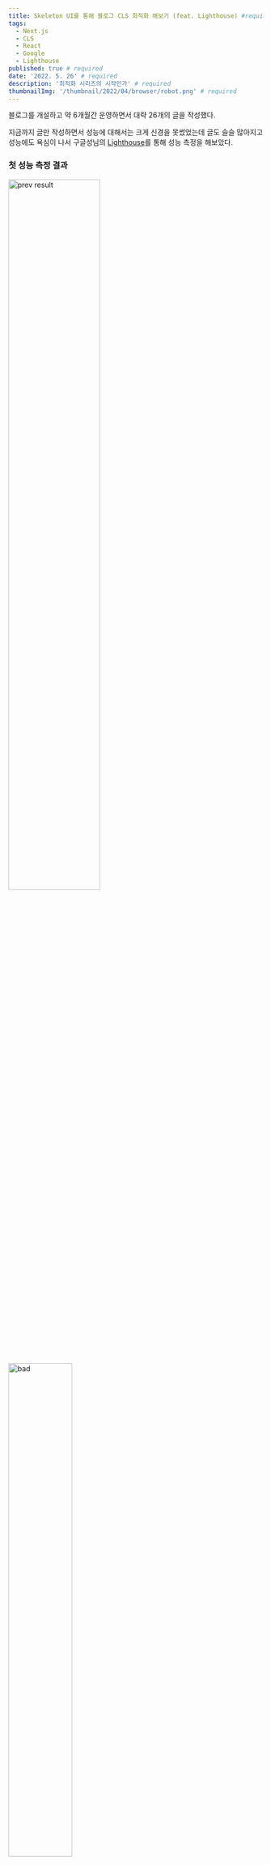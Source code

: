 ```yaml
---
title: Skeleton UI를 통해 블로그 CLS 최적화 해보기 (feat. Lighthouse) #required
tags:
  - Next.js
  - CLS
  - React
  - Google
  - Lighthouse
published: true # required
date: '2022. 5. 26' # required
description: '최적화 시리즈의 시작인가' # required
thumbnailImg: '/thumbnail/2022/04/browser/robot.png' # required
---
```



블로그를 개설하고 약 6개월간 운영하면서 대략 26개의 글을 작성했다.

지금까지 글만 작성하면서 성능에 대해서는 크게 신경을 못썼었는데 글도 슬슬 많아지고 성능에도 욕심이 나서 구글성님의 [Lighthouse](https://developers.google.com/web/tools/lighthouse)를 통해 성능 측정을 해보았다.

### 첫 성능 측정 결과

<Image src="/images/2022/05/browser/prev.png" alt="prev result" width="60%" />

<br />

<Image src="/images/2022/04/react/bad.png" alt="bad" width="50%" />

전반적으로는 괜찮았지만 가장 밑에 있는 **Cumulative Layout Shift**가 눈에 띄었다.

[Cumulative Layout Shift](https://web.dev/i18n/ko/cls/)는 줄여서 CLS라고도 하는데 레이아웃 변화에 따른 측정값이다.

이는 사용자가 급작스런 **레이아웃 변경**으로 인해 시각적 안정성을 보장받지 못하는 경험을 측정한 점수로써 레이아웃 변동이 적고 예측이 가능할수록 점수가 0에 가까워지는 항목이다.

현재 블로그에서는 SSG 형태로 되어있으며 최초 사용자가 접근시 글에 대한 데이터를 가져와야 하기 때문에 그 때 잠깐 큰 레이아웃 이동이 일어난다.

<Image src="/images/2022/05/browser/current.gif" alt="current" width="50%" />

물론 간단한 수준의 데이터라 무거운 데이터도 아니어서 엄청 불편하진 않지만, 이전에 MPA(Multi Page Application)의 시절처럼 새로고침 되는 느낌이 들어 좋은 경험은 아니라고 판단했다. 🤔

그래서 [이전 글](https://www.fronttigger.dev/2022/react/skeleton-ui)에서 만들었던 Skeleton UI를 활용하여 CLS를 개선해보았다. (코드는 이 글에서 설명하지 않는다.)

### Skeleton UI 적용 이후

<Image src="/images/2022/05/browser/success.gif" alt="success" width="50%" />

원래 이렇게 오래걸리진 않지만 글에서는 시각적으로 보여주기 위해 약 1초동안 스켈레톤 컴포넌트를 보여주는 형태로 처리했다.

여기서 추가적으로 더 자연스럽게 보이려면 FadeIn과 같은 애니메이션을 추가하면 사용자가 더욱 좋은 경험을 누릴 수도 있을 것 같다. 😄 (이 글에서는 다루지 않는다.)

자 그러면 위와 같이 스켈레톤을 적용한 결과는 과연 어떻게 나올까?

### LightHouse 재측정 결과

<Image src="/images/2022/05/browser/next.png" alt="next" width="60%" />

<br />

<Image src="/images/2022/04/react/cool.png" alt="cool" width="50%" />

경고등이 떴었던 지난 날을 뒤로하고 가장 최고점인 0이 되었다!

점수도 그에맞게 86점에서 96점으로 무려 10점이나 상승하였다. 🎉🎉
